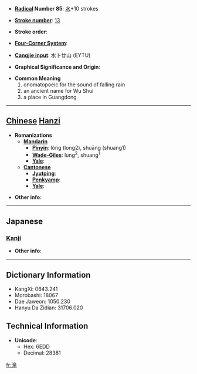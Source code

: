 * '''[[Wiktionary:Chinese radical index| Radical]] Number 85''': [[Wiktionary:Chinese radical index 水|水]]+10 strokes

* '''[[Wiktionary:Chinese total strokes index|Stroke number]]''': [[Wiktionary:Chinese total strokes index 13|13]]

* '''Stroke order''': 

* '''[[Wiktionary:Chinese four corner index|Four-Corner System]]''': 

* '''[[Wiktionary:Chinese Cangjie index|Cangjie input]]''': 水卜廿山 (EYTU)

* '''Graphical Significance and Origin''': 

* '''Common Meaning'''
*#onomatopoeic for the sound of falling rain
*# an ancient name for Wu Shui
*# a place in Guangdong


----

== [[Chinese]] [[Hanzi]] ==

* '''Romanizations'''
** '''[[Mandarin]]'''
*** '''[[Pinyin]]''': lóng (long2), shuāng (shuang1)
*** '''[[Wade-Giles]]''': lung<sup>2</sup>, shuang<sup>1</sup>
*** '''[[Yale]]''': 
** '''[[Cantonese]]'''
*** '''[[Jyutping]]''':
*** '''[[Penkyamp]]''': 
*** '''[[Yale]]''': 

* '''Other info''': 

----

==Japanese==
===[[Kanji]]===
{{kanji|on readings=[[そう]] (sō), [[ろう]] (rō)|kun readings=[[たき]] (taki)}}

* '''Other info''':  

----

== Dictionary Information ==

* KangXi: 0643.241
* Morobashi: 18067
* Dae Jaweon: 1050.230
* Hanyu Da Zidian: 31706.020

== Technical Information ==

* '''Unicode''':
** Hex: 6EDD
** Decimal: 28381

[[fr:滝]]